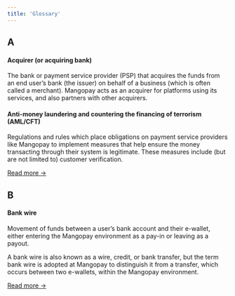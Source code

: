 ```yaml
---
title: 'Glossary'
---
```


## A 

#### Acquirer (or acquiring bank)

The bank or payment service provider (PSP) that acquires the funds from an end user’s bank (the issuer) on behalf of a business (which is often called a merchant). Mangopay acts as an acquirer for platforms using its services, and also partners with other acquirers.

#### Anti-money laundering and countering the financing of terrorism (AML/CFT) 

Regulations and rules which place obligations on payment service providers like Mangopay to implement measures that help ensure the money transacting through their system is legitimate. These measures include (but are not limited to) customer verification.

[Read more &#8594;](/concepts/glossary/aml)

## B

#### Bank wire
Movement of funds between a user’s bank account and their e-wallet, either entering the Mangopay environment as a pay-in or leaving as a payout.

A bank wire is also known as a wire, credit, or bank transfer, but the term bank wire is adopted at Mangopay to distinguish it from a transfer, which occurs between two e-wallets, within the Mangopay environment.

[Read more &#8594;](/concepts/glossary/bank-wire)